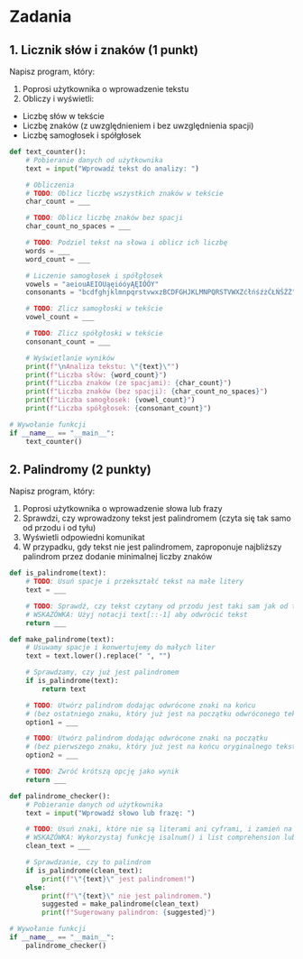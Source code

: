 # Zadania

## 1. Licznik słów i znaków (1 punkt)

Napisz program, który:
1. Poprosi użytkownika o wprowadzenie tekstu
2. Obliczy i wyświetli:
- Liczbę słów w tekście
- Liczbę znaków (z uwzględnieniem i bez uwzględnienia spacji)
- Liczbę samogłosek i spółgłosek

```python
def text_counter():
    # Pobieranie danych od użytkownika
    text = input("Wprowadź tekst do analizy: ")

    # Obliczenia
    # TODO: Oblicz liczbę wszystkich znaków w tekście
    char_count = ___

    # TODO: Oblicz liczbę znaków bez spacji
    char_count_no_spaces = ___

    # TODO: Podziel tekst na słowa i oblicz ich liczbę
    words = ___
    word_count = ___

    # Liczenie samogłosek i spółgłosek
    vowels = "aeiouAEIOUąęióóyĄĘIÓÓY"
    consonants = "bcdfghjklmnpqrstvwxzBCDFGHJKLMNPQRSTVWXZćłńśźżĆŁŃŚŹŻ"

    # TODO: Zlicz samogłoski w tekście
    vowel_count = ___

    # TODO: Zlicz spółgłoski w tekście
    consonant_count = ___

    # Wyświetlanie wyników
    print(f"\nAnaliza tekstu: \"{text}\"")
    print(f"Liczba słów: {word_count}")
    print(f"Liczba znaków (ze spacjami): {char_count}")
    print(f"Liczba znaków (bez spacji): {char_count_no_spaces}")
    print(f"Liczba samogłosek: {vowel_count}")
    print(f"Liczba spółgłosek: {consonant_count}")

# Wywołanie funkcji
if __name__ == "__main__":
    text_counter()
```

## 2. Palindromy (2 punkty)

Napisz program, który:
1. Poprosi użytkownika o wprowadzenie słowa lub frazy
2. Sprawdzi, czy wprowadzony tekst jest palindromem (czyta się tak samo od przodu i od tyłu)
3. Wyświetli odpowiedni komunikat
4. W przypadku, gdy tekst nie jest palindromem, zaproponuje najbliższy palindrom przez dodanie minimalnej liczby znaków

```python
def is_palindrome(text):
    # TODO: Usuń spacje i przekształć tekst na małe litery
    text = ___

    # TODO: Sprawdź, czy tekst czytany od przodu jest taki sam jak od tyłu
    # WSKAZÓWKA: Użyj notacji text[::-1] aby odwrócić tekst
    return ___

def make_palindrome(text):
    # Usuwamy spacje i konwertujemy do małych liter
    text = text.lower().replace(" ", "")

    # Sprawdzamy, czy już jest palindromem
    if is_palindrome(text):
        return text

    # TODO: Utwórz palindrom dodając odwrócone znaki na końcu
    # (bez ostatniego znaku, który już jest na początku odwróconego tekstu)
    option1 = ___

    # TODO: Utwórz palindrom dodając odwrócone znaki na początku
    # (bez pierwszego znaku, który już jest na końcu oryginalnego tekstu)
    option2 = ___

    # TODO: Zwróć krótszą opcję jako wynik
    return ___

def palindrome_checker():
    # Pobieranie danych od użytkownika
    text = input("Wprowadź słowo lub frazę: ")

    # TODO: Usuń znaki, które nie są literami ani cyframi, i zamień na małe litery
    # WSKAZÓWKA: Wykorzystaj funkcję isalnum() i list comprehension lub wyrażenie generujące
    clean_text = ___

    # Sprawdzanie, czy to palindrom
    if is_palindrome(clean_text):
        print(f"\"{text}\" jest palindromem!")
    else:
        print(f"\"{text}\" nie jest palindromem.")
        suggested = make_palindrome(clean_text)
        print(f"Sugerowany palindrom: {suggested}")

# Wywołanie funkcji
if __name__ == "__main__":
    palindrome_checker()
```
